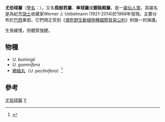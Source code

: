 {{Automatic taxobox
| taxon = Uebelmannia
| authority = Buining
| image = Uebelmannia pectinifera 1 ies.jpg
| image_caption = [[櫛極丸|櫛極丸]]
| subdivision_ranks = [[種|種]]
| subdivision = 參見內文
}}

'''尤伯球屬'''（[[学名|學名]]：''{{lang|la|Uebelmannia}}''），又名'''假般若屬'''、'''傘球屬'''或'''銀裝殿屬'''，是一[[屬|屬]][[仙人掌|仙人掌]]。其屬名是為紀念[[瑞士|瑞士]]收藏家Werner J. Uebelmann (1921-2014)於1966年發現。主要分布於[[巴西|巴西]]東部。它們現正受到《[[瀕危野生動植物種國際貿易公約|瀕危野生動植物種國際貿易公約]]》附錄一的保護。

生長緩慢，但體質強健。

==物種==
*''U. buiningii''
*''U. gummifera''
* [[櫛極丸|櫛極丸]]（''U. pectinifera''）<ref>{{Cite web|author=NCBI|title=Taxonomy browser (''Uebelmannia'')|url=http://www.ncbi.nlm.nih.gov/Taxonomy/Browser/wwwtax.cgi?mode=Undef&id=153900&lvl=3&p=mapview&p=has_linkout&p=blast_url&p=genome_blast&lin=f&keep=1&srchmode=1&unlock|accessdate=2009-09-04}}</ref>

==參考==
{{reflist}}
{{Commons category|Uebelmannia|尤伯球屬}}
{{catmore}}
{{Taxonbar|from=Q133339}}

[[Category:尤伯球屬|]]
[[Category:仙人掌科|Y]]